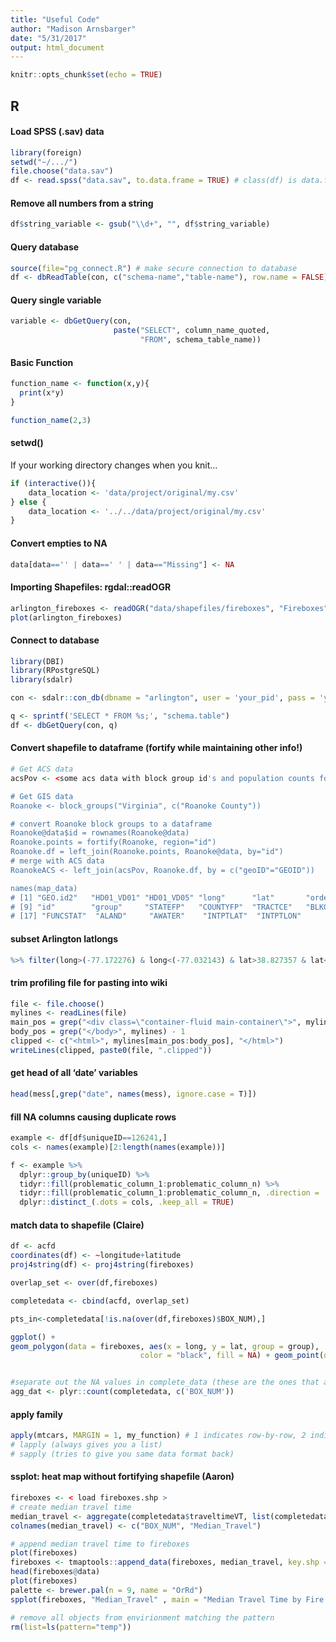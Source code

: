 ```yaml
---
title: "Useful Code"
author: "Madison Arnsbarger"
date: "5/31/2017"
output: html_document
---
```


```r
knitr::opts_chunk$set(echo = TRUE)
```

## R
#### Load SPSS (.sav) data
```r
library(foreign)
setwd("~/.../")
file.choose("data.sav")
df <- read.spss("data.sav", to.data.frame = TRUE) # class(df) is data.frame

```

#### Remove all numbers from a string
```r
df$string_variable <- gsub("\\d+", "", df$string_variable)
```

#### Query database
```r
source(file="pg_connect.R") # make secure connection to database
df <- dbReadTable(con, c("schema-name","table-name"), row.name = FALSE)
```

#### Query single variable
```r
variable <- dbGetQuery(con,
                       paste("SELECT", column_name_quoted,
                             "FROM", schema_table_name))
```

#### Basic Function 
```r
function_name <- function(x,y){
  print(x*y)
}

function_name(2,3)
```

#### setwd()
If your working directory changes when you knit...
```r
if (interactive()){
    data_location <- 'data/project/original/my.csv'
} else {
    data_location <- '../../data/project/original/my.csv'
}
```

#### Convert empties to NA
```r
data[data=='' | data==' ' | data=="Missing"] <- NA
```


#### Importing Shapefiles: rgdal::readOGR
```r
arlington_fireboxes <- readOGR("data/shapefiles/fireboxes", "Fireboxes")
plot(arlington_fireboxes)
```


#### Connect to database
```r
library(DBI)
library(RPostgreSQL)
library(sdalr)

con <- sdalr::con_db(dbname = "arlington", user = 'your_pid', pass = 'your_password')

q <- sprintf('SELECT * FROM %s;', "schema.table")
df <- dbGetQuery(con, q)
```
#### Convert shapefile to dataframe (fortify while maintaining other info!)
```r
# Get ACS data
acsPov <- <some acs data with block group id's and population counts for Roanoke>

# Get GIS data
Roanoke <- block_groups("Virginia", c("Roanoke County"))

# convert Roanoke block groups to a dataframe
Roanoke@data$id = rownames(Roanoke@data)
Roanoke.points = fortify(Roanoke, region="id")
Roanoke.df = left_join(Roanoke.points, Roanoke@data, by="id")
# merge with ACS data
RoanokeACS <- left_join(acsPov, Roanoke.df, by = c("geoID"="GEOID"))

names(map_data)
# [1] "GEO.id2"   "HD01_VD01" "HD01_VD05" "long"      "lat"       "order"     "hole"      "piece"
# [9] "id"        "group"     "STATEFP"   "COUNTYFP"  "TRACTCE"   "BLKGRPCE"  "NAMELSAD"  "MTFCC"    
# [17] "FUNCSTAT"  "ALAND"     "AWATER"    "INTPTLAT"  "INTPTLON"
```
#### subset Arlington latlongs
```r
%>% filter(long>(-77.172276) & long<(-77.032143) & lat>38.827357 & lat<38.934343)
```

#### trim profiling file for pasting into wiki
```r
file <- file.choose()
mylines <- readLines(file)
main_pos = grep("<div class=\"container-fluid main-container\">", mylines)
body_pos = grep("</body>", mylines) - 1
clipped <- c("<html>", mylines[main_pos:body_pos], "</html>")
writeLines(clipped, paste0(file, ".clipped"))
```

#### get head of all 'date' variables
```r
head(mess[,grep("date", names(mess), ignore.case = T)])
```
#### fill NA columns causing duplicate rows
```r
example <- df[df$uniqueID==126241,]
cols <- names(example)[2:length(names(example))]

f <- example %>%
  dplyr::group_by(uniqueID) %>%
  tidyr::fill(problematic_column_1:problematic_column_n) %>%
  tidyr::fill(problematic_column_1:problematic_column_n, .direction = 'up') %>%
  dplyr::distinct_(.dots = cols, .keep_all = TRUE)
```

#### match data to shapefile (Claire)
```r
df <- acfd
coordinates(df) <- ~longitude+latitude
proj4string(df) <- proj4string(fireboxes)

overlap_set <- over(df,fireboxes)

completedata <- cbind(acfd, overlap_set)

pts_in<-completedata[!is.na(over(df,fireboxes)$BOX_NUM),]

ggplot() +
geom_polygon(data = fireboxes, aes(x = long, y = lat, group = group),
                             color = "black", fill = NA) + geom_point(data= pts_in, aes(x=longitude,y=latitude, color = as.factor(BOX_NUM)))


#separate out the NA values in complete_data (these are the ones that are not in Arlington)
agg_dat <- plyr::count(completedata, c('BOX_NUM'))
```

#### apply family
```r
apply(mtcars, MARGIN = 1, my_function) # 1 indicates row-by-row, 2 indicates column-by-column
# lapply (always gives you a list)
# sapply (tries to give you same data format back)
```

#### ssplot: heat map without fortifying shapefile (Aaron)
```r
fireboxes <- < load fireboxes.shp >
# create median travel time
median_travel <- aggregate(completedata$traveltimeVT, list(completedata$BOX_NUM), median)  # x = median travel time
colnames(median_travel) <- c("BOX_NUM", "Median_Travel")

# append median travel time to fireboxes
plot(fireboxes)
fireboxes <- tmaptools::append_data(fireboxes, median_travel, key.shp = "BOX_NUM", "BOX_NUM")
head(fireboxes@data)
plot(fireboxes)
palette <- brewer.pal(n = 9, name = "OrRd")
spplot(fireboxes, "Median_Travel" , main = "Median Travel Time by Fire Box", col.regions = palette, cuts = 9)

# remove all objects from envirionment matching the pattern
rm(list=ls(pattern="temp"))

```
